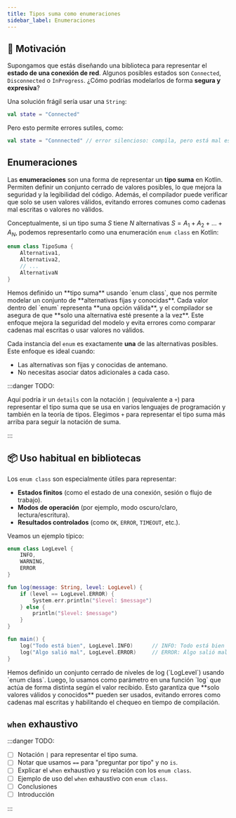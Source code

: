 ```yaml
---
title: Tipos suma como enumeraciones
sidebar_label: Enumeraciones
---
```


<ReadingTime />

## 🎯 Motivación

Supongamos que estás diseñando una biblioteca para representar el **estado de una conexión de red**. Algunos posibles estados son `Connected`, `Disconnected` o `InProgress`. ¿Cómo podrías modelarlos de forma **segura y expresiva**?

Una solución frágil sería usar una `String`:

```kotlin showLineNumbers
val state = "Connected"
```

Pero esto permite errores sutiles, como:

```kotlin showLineNumbers
val state = "Connnected" // error silencioso: compila, pero está mal escrito
```

## Enumeraciones

Las **enumeraciones** son una forma de representar un **tipo suma** en Kotlin. Permiten definir un conjunto cerrado de valores posibles, lo que mejora la seguridad y la legibilidad del código.
Además, el compilador puede verificar que solo se usen valores válidos, evitando errores comunes como cadenas mal escritas o valores no válidos.

Conceptualmente, si un tipo suma $S$ tiene $N$ alternativas $S = A_1 + A_2 + ... + A_N$, podemos representarlo como una enumeración `enum class` en Kotlin:

```kotlin showLineNumbers title="Tipo suma como enumeración"
enum class TipoSuma {
    Alternativa1,
    Alternativa2,
    // ...
    AlternativaN
}
```

<Explanation>
    Hemos definido un **tipo suma** usando `enum class`, que nos permite modelar un conjunto de **alternativas fijas y conocidas**.  
    Cada valor dentro del `enum` representa **una opción válida**, y el compilador se asegura de que **solo una alternativa esté presente a la vez**.  
    Este enfoque mejora la seguridad del modelo y evita errores como comparar cadenas mal escritas o usar valores no válidos.
</Explanation>

Cada instancia del `enum` es exactamente **una** de las alternativas posibles. Este enfoque es ideal cuando:

- Las alternativas son fijas y conocidas de antemano.
- No necesitas asociar datos adicionales a cada caso.

:::danger TODO:

Aquí podría ir un `details` con la notación `|` (equivalente a `+`) para representar el tipo suma que se usa en varios lenguajes de programación y también en la teoría de tipos. Elegimos `+` para representar el tipo suma más arriba para seguir la notación de suma.

:::

## 📦 Uso habitual en bibliotecas

Los `enum class` son especialmente útiles para representar:

- **Estados finitos** (como el estado de una conexión, sesión o flujo de trabajo).
- **Modos de operación** (por ejemplo, modo oscuro/claro, lectura/escritura).
- **Resultados controlados** (como `OK`, `ERROR`, `TIMEOUT`, etc.).

Veamos un ejemplo típico:

```kotlin showLineNumbers title="Ejemplo de uso de enum class"
enum class LogLevel {
    INFO,
    WARNING,
    ERROR
}

fun log(message: String, level: LogLevel) {
    if (level == LogLevel.ERROR) {
        System.err.println("$level: $message")
    } else {
        println("$level: $message")
    }
}

fun main() {
    log("Todo está bien", LogLevel.INFO)      // INFO: Todo está bien
    log("Algo salió mal", LogLevel.ERROR)     // ERROR: Algo salió mal
}
```

<Explanation>
    Hemos definido un conjunto cerrado de niveles de log (`LogLevel`) usando `enum class`.  
    Luego, lo usamos como parámetro en una función `log` que actúa de forma distinta según el valor recibido.  
    Esto garantiza que **solo valores válidos y conocidos** pueden ser usados, evitando errores como cadenas mal escritas y habilitando el chequeo en tiempo de compilación.
</Explanation>

## `when` exhaustivo

:::danger TODO:

- [ ] Notación `|` para representar el tipo suma.
- [ ] Notar que usamos `==` para "preguntar por tipo" y no `is`.
- [ ] Explicar el `when` exhaustivo y su relación con los `enum class`.
- [ ] Ejemplo de uso del `when` exhaustivo con `enum class`.
- [ ] Conclusiones
- [ ] Introducción

:::
